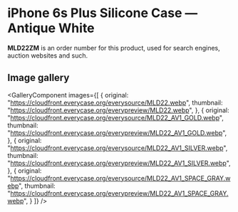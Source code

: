 
# iPhone 6s Plus Silicone Case — Antique White

<Callout type='info' emoji='👉🏻'>**MLD22ZM** is an order number for this product, used for search engines, auction websites and such.</Callout>

## Image gallery

<GalleryComponent
    images={[
      {
        original: "https://cloudfront.everycase.org/everysource/MLD22.webp",
        thumbnail: "https://cloudfront.everycase.org/everypreview/MLD22.webp",
      },
      {
        original: "https://cloudfront.everycase.org/everysource/MLD22_AV1_GOLD.webp",
        thumbnail: "https://cloudfront.everycase.org/everypreview/MLD22_AV1_GOLD.webp",
      },
      {
        original: "https://cloudfront.everycase.org/everysource/MLD22_AV1_SILVER.webp",
        thumbnail: "https://cloudfront.everycase.org/everypreview/MLD22_AV1_SILVER.webp",
      },
      {
        original: "https://cloudfront.everycase.org/everysource/MLD22_AV1_SPACE_GRAY.webp",
        thumbnail: "https://cloudfront.everycase.org/everypreview/MLD22_AV1_SPACE_GRAY.webp",
      }
    ]}
  />
